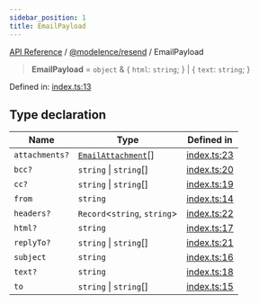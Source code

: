 ```yaml
---
sidebar_position: 1
title: EmailPayload
---
```


[API Reference](/api-reference/@modelence/resend/type-aliases/../../../index) / [@modelence/resend](/api-reference/@modelence/resend/type-aliases/../index) / EmailPayload

> **EmailPayload** = `object` & \{ `html`: `string`; \} \| \{ `text`: `string`; \}

Defined in: [index.ts:13](https://github.com/modelence/modelence/blob/d88bece3974cd51974bddcc5c31e2d2934236ebd/packages/resend/src/index.ts#L13)

## Type declaration

| Name | Type | Defined in |
| ------ | ------ | ------ |
| `attachments?` | [`EmailAttachment`](/api-reference/@modelence/resend/type-aliases/EmailAttachment)[] | [index.ts:23](https://github.com/modelence/modelence/blob/d88bece3974cd51974bddcc5c31e2d2934236ebd/packages/resend/src/index.ts#L23) |
| `bcc?` | `string` \| `string`[] | [index.ts:20](https://github.com/modelence/modelence/blob/d88bece3974cd51974bddcc5c31e2d2934236ebd/packages/resend/src/index.ts#L20) |
| `cc?` | `string` \| `string`[] | [index.ts:19](https://github.com/modelence/modelence/blob/d88bece3974cd51974bddcc5c31e2d2934236ebd/packages/resend/src/index.ts#L19) |
| `from` | `string` | [index.ts:14](https://github.com/modelence/modelence/blob/d88bece3974cd51974bddcc5c31e2d2934236ebd/packages/resend/src/index.ts#L14) |
| `headers?` | `Record`\<`string`, `string`\> | [index.ts:22](https://github.com/modelence/modelence/blob/d88bece3974cd51974bddcc5c31e2d2934236ebd/packages/resend/src/index.ts#L22) |
| `html?` | `string` | [index.ts:17](https://github.com/modelence/modelence/blob/d88bece3974cd51974bddcc5c31e2d2934236ebd/packages/resend/src/index.ts#L17) |
| `replyTo?` | `string` \| `string`[] | [index.ts:21](https://github.com/modelence/modelence/blob/d88bece3974cd51974bddcc5c31e2d2934236ebd/packages/resend/src/index.ts#L21) |
| `subject` | `string` | [index.ts:16](https://github.com/modelence/modelence/blob/d88bece3974cd51974bddcc5c31e2d2934236ebd/packages/resend/src/index.ts#L16) |
| `text?` | `string` | [index.ts:18](https://github.com/modelence/modelence/blob/d88bece3974cd51974bddcc5c31e2d2934236ebd/packages/resend/src/index.ts#L18) |
| `to` | `string` \| `string`[] | [index.ts:15](https://github.com/modelence/modelence/blob/d88bece3974cd51974bddcc5c31e2d2934236ebd/packages/resend/src/index.ts#L15) |
